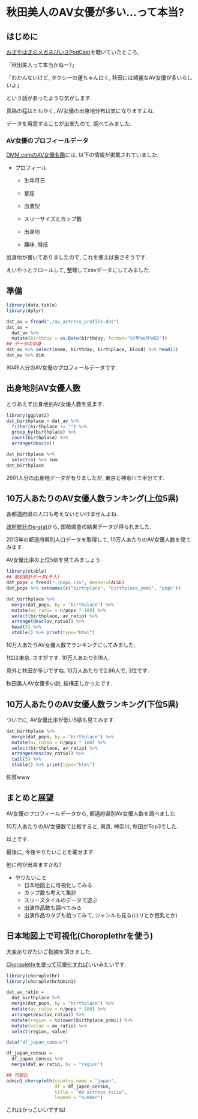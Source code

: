 秋田美人のAV女優が多い...って本当?
====

## はじめに

[おぎやはぎのメガネびいきPodCast](https://itunes.apple.com/jp/podcast/junk-ogiyahaginomeganebiiki/id201596396?mt=2)を聴いていたところ, 

「秋田美人って本当かねー?」

「わかんないけど, タクシーの運ちゃん曰く, 秋田には綺麗なAV女優が多いらしいよ」

という話があったような気がします. 

真偽の程はともかく, AV女優の出身地分布は気になりますよね. 

データを用意することが出来たので, 調べてみました.

### AV女優のプロフィールデータ

[DMM.comのAV女優名鑑](http://actress.dmm.co.jp/-/detail/=/actress_id=11239/)には, 以下の情報が掲載されていました. 

* プロフィール
  * 生年月日
  
  * 星座
  
  * 血液型
  
  * スリーサイズとカップ数
  
  * 出身地

  * 趣味, 特技

出身地が書いてありましたので, これを使えば良さそうです. 

えいやっとクロールして, 整理してcsvデータにしてみました. 

## 準備
```r
library(data.table)
library(dplyr)

dat_av = fread("./av_actress_profile.dat")
dat_av = 
  dat_av %>% 
  mutate(birthday = as.Date(birthday, format="%Y年%m月%d日"))
## データの中身
dat_av %>% select(name, birthday, birthplace, blood) %>% head(2)
dat_av %>% dim
```

9049人分のAV女優のプロフィールデータです. 

## 出身地別AV女優人数

とりあえず出身地別AV女優人数を見ます.
```r
library(ggplot2)
dat_birthplace = dat_av %>% 
  filter(birthplace != "") %>% 
  group_by(birthplace) %>% 
  count(birthplace) %>% 
  arrange(desc(n))

dat_birthplace %>% 
  select(n) %>% sum
dat_birthplace
```

2601人分の出身地データが有りましたが, 東京と神奈川で半分です. 


## 10万人あたりのAV女優人数ランキング(上位5県)

各都道府県の人口も考えないといけませんよね. 

[政府統計のe-stat](http://www.e-stat.go.jp/SG1/estat/eStatTopPortal.do)から, 国勢調査の結果データが得られました. 

2013年の都道府県別人口データを取得して, 10万人あたりのAV女優人数を見てみます. 

AV女優比率の上位5県を見てみましょう. 
```r
library(xtable)
## 県別統計データ(千人)
dat_pops = fread("./pops.csv", header=FALSE)
dat_pops %>% setnames(c("birthplace", "birthplace_yomi", "pops"))

dat_birthplace %>% 
  merge(dat_pops, by = "birthplace") %>% 
  mutate(av_ratio = n/pops * 100) %>% 
  select(birthplace, av_ratio) %>% 
  arrange(desc(av_ratio)) %>% 
  head(5) %>% 
  xtable() %>% print(type="html")
```

10万人あたりAV女優人数でランキングにしてみました. 

1位は東京. さすがです. 10万人あたり9.18人. 

意外と秋田が多いですね. 10万人あたりで2.86人で, 3位です. 

秋田美人AV女優多い説, 結構正しかったです. 

## 10万人あたりのAV女優人数ランキング(下位5県)
ついでに, AV女優比率が低い5県も見てみます. 

```r
dat_birthplace %>% 
  merge(dat_pops, by = "birthplace") %>% 
  mutate(av_ratio = n/pops * 100) %>% 
  select(birthplace, av_ratio) %>% 
  arrange(desc(av_ratio)) %>% 
  tail(5) %>% 
  xtable() %>% print(type="html")

```

佐賀www


## まとめと展望


AV女優のプロフィールデータから, 都道府県別AV女優人数を調べました. 

10万人あたりのAV女優数で比較すると, 東京, 神奈川, 秋田がTop3でした. 

以上です. 

最後に, 今後やりたいことを載せます. 

他に何が出来ますかね?

* やりたいこと
  * 日本地図上に可視化してみる
  * カップ数も考えて集計
  * スリースタイルのデータで遊ぶ
  * 出演作品数も調べてみる
  * 出演作品のタグも拾ってみて, ジャンルも見る(ロリとか巨乳とか)



## 日本地図上で可視化(Choroplethrを使う)

大変ありがたいご指摘を頂きました. 

[Choroplethrを使って可視化すれば](http://rpubs.com/dichika/are_150426)いいみたいです. 

```r

library(choroplethr)
library(choroplethrAdmin1)

dat_av_ratio = 
  dat_birthplace %>% 
  merge(dat_pops, by = "birthplace") %>% 
  mutate(av_ratio = n/pops * 100) %>% 
  arrange(desc(av_ratio)) %>%
  mutate(region = tolower(birthplace_yomi)) %>% 
  mutate(value = av_ratio) %>% 
  select(region, value)

data("df_japan_census")

df_japan_census = 
  df_japan_census %>% 
  merge(dat_av_ratio, by = "region")

## 可視化
admin1_choropleth(country.name = "japan",
                  df = df_japan_census, 
                  title = "AV actress ratio", 
                  legend = "number")
```

これはかっこいいですね! 


